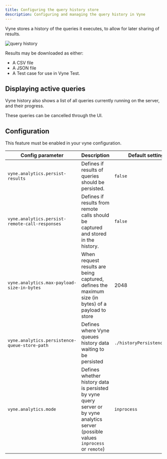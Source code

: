 ```yaml
---
title: Configuring the query history store
description: Configuring and managing the query history in Vyne
---
```



Vyne stores a history of the queries it executes, to allow for later sharing of results.


![query history](query-history.png)

Results may be downloaded as either:
 * A CSV file
 * A JSON file
 * A Test case for use in <Link to="/testing/testing-with-vynetest">Vyne Test</Link>.

## Displaying active queries
Vyne history also shows a list of all queries currently running on the server, and their progress.

These queries can be cancelled through the UI.

## Configuration

This feature must be enabled in your vyne configuration.

| Config parameter                               | Description                                                                                                                          | Default setting             |
|------------------------------------------------|--------------------------------------------------------------------------------------------------------------------------------------|-----------------------------|
| `vyne.analytics.persist-results`               | Defines if results of queries should be persisted.                                                                                   | `false`                     |
| `vyne.analytics.persist-remote-call-responses` | Defines if results from remote calls should be captured and stored in the history.                                                   | `false`                     |
| `vyne.analytics.max-payload-size-in-bytes`     | When request results are being captured, defines the maximum size (in bytes) of a payload to store                                   | 2048                        |
| `vyne.analytics.persistence-queue-store-path`  | Defines where Vyne queues history data waiting to be persisted                                                                       | `./historyPersistenceQueue` |
| `vyne.analytics.mode`                          | Defines whether history data is persisted by vyne query server or by vyne analytics server (possible values `inprocess` or `remote`) | `inprocess`                 |



